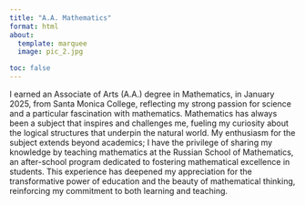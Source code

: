 ```yaml
---
title: "A.A. Mathematics"
format: html
about:
  template: marquee
  image: pic_2.jpg

toc: false
---
```


I earned an Associate of Arts (A.A.) degree in Mathematics, in January 2025, from Santa Monica College, reflecting my strong passion for science and a particular fascination with mathematics. Mathematics has always been a subject that inspires and challenges me, fueling my curiosity about the logical structures that underpin the natural world. My enthusiasm for the subject extends beyond academics; I have the privilege of sharing my knowledge by teaching mathematics at the Russian School of Mathematics, an after-school program dedicated to fostering mathematical excellence in students. This experience has deepened my appreciation for the transformative power of education and the beauty of mathematical thinking, reinforcing my commitment to both learning and teaching.


